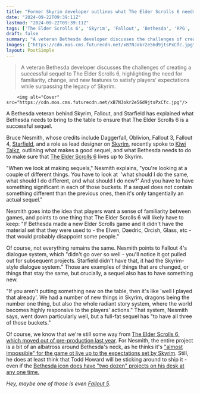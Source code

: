 ```yaml
---
title: "Former Skyrim developer outlines what The Elder Scrolls 6 needs to ensure it's a good sequel - and what Starfield stripped from Fallout 4"
date: "2024-09-22T09:39:11Z"
lastmod: "2024-09-22T09:39:11Z"
tags: ['The Elder Scrolls 6', 'Skyrim', 'Fallout', 'Bethesda', 'RPG', 'Open World', 'Sequel', 'Starfield']
draft: false
summary: "A veteran Bethesda developer discusses the challenges of creating a successful sequel to The Elder Scrolls 6, highlighting the need for familiarity, change, and new features to satisfy players' expectations while surpassing the legacy of Skyrim."
images: ["https://cdn.mos.cms.futurecdn.net/xB7NJokr2e56d9jtsPxCfc.jpg"]
layout: PostSimple
---
```

> A veteran Bethesda developer discusses the challenges of creating a successful sequel to The Elder Scrolls 6, highlighting the need for familiarity, change, and new features to satisfy players' expectations while surpassing the legacy of Skyrim.


        <img alt="Cover" src="https://cdn.mos.cms.futurecdn.net/xB7NJokr2e56d9jtsPxCfc.jpg"/>
        
A Bethesda veteran behind Skyrim, Fallout, and Starfield has explained what Bethesda needs to bring to the table to ensure that The Elder Scrolls 6 is a successful sequel.

Bruce Nesmith, whose credits include Daggerfall, Oblivion, Fallout 3, Fallout 4, [<u>Starfield</u>](https://www.gamesradar.com/starfield-guide/), and a role as lead designer on [<u>Skyrim</u>](https://www.gamesradar.com/skyrim-guide/), recently spoke to [<u>Kiwi Talkz</u>](https://youtube.com/watch?v=IA5HhtGdZMo), outlining what makes a good sequel, and what Bethesda needs to do to make sure that [The Elder Scrolls 6](https://www.gamesradar.com/elder-scrolls-6-release-date-location-news-races/https://www.gamesradar.com/elder-scrolls-6-release-date-location-news-races/) lives up to Skyrim.

"When we look at making sequels," Nesmith explains, "you're looking at a couple of different things. You have to look at  'what should I do the same, what should I do different, and what should I do new?' And you have to have something significant in each of those buckets. If a sequel does not contain something different than the previous ones, then it's only tangentially an actual sequel."

Nesmith goes into the idea that players want a sense of familiarity between games, and points to one thing that The Elder Scrolls 6 will likely have to keep: "If Bethesda made a new Elder Scrolls game and it didn't have the material set that they were used to - the Elven, Daedric, Orcish, Glass, etc - that would probably disappoint some people."

Of course, not everything remains the same. Nesmith points to Fallout 4's dialogue system, which "didn't go over so well - you'll notice it got pulled out for subsequent projects. Starfield didn't have that, it had the Skyrim-style dialogue system." Those are examples of things that are changed, or things that stay the same, but crucially, a sequel also has to have something new.

"If you aren't putting something new on the table, then it's like 'well I played that already'. We had a number of new things in Skyrim, dragons being the number one thing, but also the whole radiant story system, where the world becomes highly responsive to the players' actions." That system, Nesmith says, went down particularly well, but a full-fat sequel has "to have all three of those buckets."

Of course, we know that we're still some way from [<u>The Elder Scrolls 6, which moved out of pre-production last year</u>](https://www.gamesradar.com/the-elder-scrolls-6-finally-moves-out-of-the-pre-production-phase-as-starfield-arrives/). For Nesmith, the entire project is a bit of an albatross around Bethesda's neck, as he thinks it's [<u>"almost impossible" for the game ot live up to the expectations set by Skyrim</u>](https://www.gamesradar.com/games/open-world/skyrim-and-starfield-veteran-says-its-almost-impossible-for-the-elder-scrolls-6-to-meet-expectations/). Still, he does at least think that Todd Howard will be sticking around to ship it - even if the [<u>Bethesda icon does have "two dozen" projects on his desk at any one time.</u>](https://www.gamesradar.com/games/open-world/skyrim-and-starfield-veteran-says-its-almost-impossible-for-the-elder-scrolls-6-to-meet-expectations/)

*Hey, maybe one of those is even *[<em>Fallout 5</em>](https://www.gamesradar.com/fallout-5-guide/)*.*
        